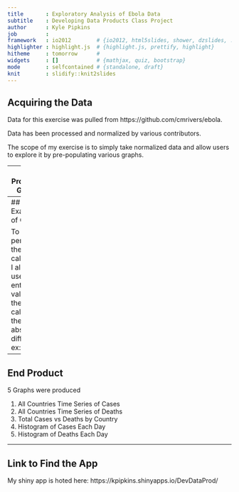 ```yaml
---
title       : Exploratory Analysis of Ebola Data
subtitle    : Developing Data Products Class Project
author      : Kyle Pipkins
job         : 
framework   : io2012        # {io2012, html5slides, shower, dzslides, ...}
highlighter : highlight.js  # {highlight.js, prettify, highlight}
hitheme     : tomorrow      # 
widgets     : []            # {mathjax, quiz, bootstrap}
mode        : selfcontained # {standalone, draft}
knit        : slidify::knit2slides
---
```

## Acquiring the Data

Data for this exercise was pulled from https://github.com/cmrivers/ebola. 

Data has been processed and normalized by various contributors.

The scope of my exercise is to simply take normalized data and allow users to explore it by pre-populating various graphs.

---
## Producing Graphs

All graphs were produced with package ggplot2 using the function qplot

Minimal data reshaping was required for the exercise

---
## Example of Code

To perform the calculation I allow the user to enter a value and then calculate the absolute difference, ex:
```r
guess <- 80
answer <- 100
diff <- abs(guess-answer)
diff
```

---
## End Product

5 Graphs were produced

1. All Countries Time Series of Cases
2. All Countries Time Series of Deaths
3. Total Cases vs Deaths by Country
4. Histogram of Cases Each Day
5. Histogram of Deaths Each Day

---
## Link to Find the App

My shiny app is hoted here: https://kpipkins.shinyapps.io/DevDataProd/


